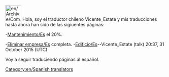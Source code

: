 [[File:en/Archive/Community/Users/Chile.jpeg|50px]] Hola, soy el traductor chileno Vicente_Estate y mis traducciones hasta ahora han sido de las sigiuentes páginas:

-[[es/Manual/Mantenimiento|Mantenimiento/Es]] el 20%.

-[[es/Archive/Manual/Eliminar empresa|Eliminar empresa/Es]] completa.
-[[es/Archive/Manual/Edificio|Edificio/Es]]--Vicente_Estate (talk) 20:37, 31 October 2015 (UTC)

Voy a seguir traduciendo páginas al español.

[[Category:en/Spanish translators]]